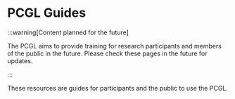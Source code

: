 # PCGL Guides

:::warning[Content planned for the future]

The PCGL aims to provide training for research participants and members of the public in the future. 
Please check these pages in the future for updates.

:::

These resources are guides for participants and the public to use the PCGL.
